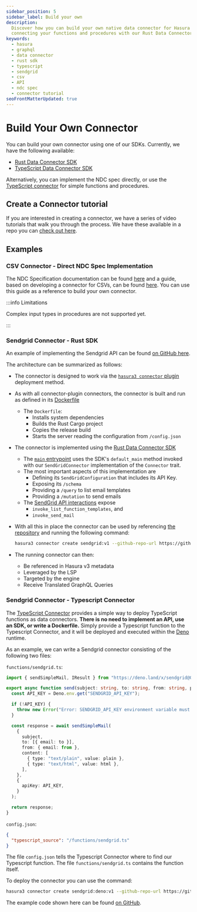 ```yaml
---
sidebar_position: 5
sidebar_label: Build your own
description:
  Discover how you can build your own native data connector for Hasura with our in-depth guide. Learn more about
  connecting your functions and procedures with our Rust Data Connector SDK or TypeScript connector.
keywords:
  - hasura
  - graphql
  - data connector
  - rust sdk
  - typescript
  - sendgrid
  - csv
  - API
  - ndc spec
  - connector tutorial
seoFrontMatterUpdated: true
---
```


# Build Your Own Connector

You can build your own connector using one of our SDKs. Currently, we have the following available:

- [Rust Data Connector SDK](https://github.com/hasura/ndc-hub#rust-sdk)
- [TypeScript Data Connector SDK](https://github.com/hasura/ndc-sdk-typescript)

Alternatively, you can implement the NDC spec directly, or use the
[TypeScript connector](https://github.com/hasura/ndc-typescript-deno) for simple functions and procedures.

## Create a Connector tutorial

If you are interested in creating a connector, we have a series of video tutorials that walk you through the
process. We have these available in a repo you can [check out here](https://github.com/hasura/ndc-learn/tree/main).

## Examples

### CSV Connector - Direct NDC Spec Implementation

The NDC Specification documentation can be found [here](https://hasura.github.io/ndc-spec/overview.html) and a guide,
based on developing a connector for CSVs, can be found [here](https://hasura.github.io/ndc-spec/tutorial/index.html).
You can use this guide as a reference to build your own connector.

:::info Limitations

Complex input types in procedures are not supported yet.

:::

### Sendgrid Connector - Rust SDK

An example of implementing the Sendgrid API can be found [on GitHub here](https://github.com/hasura/ndc-sendgrid/).

The architecture can be summarized as follows:

- The connector is designed to work via the
  [`hasura3 connector` plugin](https://hasura.io/docs/latest/hasura-cli/connector-plugin/) deployment method.
- As with all connector-plugin connectors, the connector is built and run as defined in its
  [Dockerfile](https://github.com/hasura/ndc-sendgrid/blob/main/Dockerfile)
  - The `Dockerfile`:
    - Installs system dependencies
    - Builds the Rust Cargo project
    - Copies the release build
    - Starts the server reading the configuration from `/config.json`
- The connector is implemented using the [Rust Data Connector SDK](https://github.com/hasura/ndc-hub#rust-sdk)
  - The [`main` entrypoint](https://github.com/hasura/ndc-sendgrid/blob/main/crates/ndc-sendgrid/src/main.rs) uses the
    SDK's `default_main` method invoked with our `SendGridConnector` implementation of the `Connector` trait.
  - The most important aspects of this implementation are
    - Defining its `SendGridConfiguration` that includes its API Key.
    - Exposing its `/schema`
    - Providing a `/query` to list email templates
    - Providing a `/mutation` to send emails
  - The
    [SendGrid API interactions](https://github.com/hasura/ndc-sendgrid/blob/main/crates/ndc-sendgrid/src/sendgrid_api.rs)
    expose
    - `invoke_list_function_templates`, and
    - `invoke_send_mail`
- With all this in place the connector can be used by referencing
  [the repository](https://github.com/hasura/ndc-sendgrid) and running the following command:

  ```bash
  hasura3 connector create sendgrid:v1 --github-repo-url https://github.com/hasura/ndc-sendgrid/tree/main --config-file config.json
  ```

- The running connector can then:
  - Be referenced in Hasura v3 metadata
  - Leveraged by the LSP
  - Targeted by the engine
  - Receive Translated GraphQL Queries

### Sendgrid Connector - Typescript Connector

The [TypeScript Connector](https://github.com/hasura/ndc-typescript-deno/) provides a simple way to deploy TypeScript
functions as data connectors. **There is no need to implement an API, use an SDK, or write a Dockerfile.** Simply
provide a Typescript function to the Typescript Connector, and it will be deployed and executed within the
[Deno](https://deno.com/) runtime.

As an example, we can write a Sendgrid connector consisting of the following two files:

`functions/sendgrid.ts`:

```typescript
import { sendSimpleMail, IResult } from "https://deno.land/x/sendgrid@0.0.3/mod.ts";

export async function send(subject: string, to: string, from: string, plain: string, html: string): Promise<IResult> {
  const API_KEY = Deno.env.get("SENDGRID_API_KEY");

  if (!API_KEY) {
    throw new Error("Error: SENDGRID_API_KEY environment variable must be set.");
  }

  const response = await sendSimpleMail(
    {
      subject,
      to: [{ email: to }],
      from: { email: from },
      content: [
        { type: "text/plain", value: plain },
        { type: "text/html", value: html },
      ],
    },
    {
      apiKey: API_KEY,
    }
  );

  return response;
}
```

`config.json`:

```json
{
  "typescript_source": "/functions/sendgrid.ts"
}
```

The file `config.json` tells the Typescript Connector where to find our Typescript function. The file
`functions/sendgrid.ts` contains the function itself.

To deploy the connector you can use the command:

```bash
hasura3 connector create sendgrid:deno:v1 --github-repo-url https://github.com/hasura/ndc-typescript-deno/tree/main --config-file config.json --volume ./functions:/functions --env SENDGRID_API_KEY='YOUR_SENDGRID_API_KEY'
```

The example code shown here can be found [on GitHub](https://github.com/hasura/ndc-sendgrid-deno).
